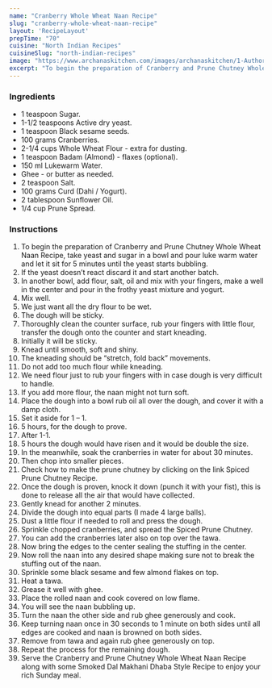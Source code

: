 ---
name: "Cranberry Whole Wheat Naan Recipe"
slug: "cranberry-whole-wheat-naan-recipe"
layout: 'RecipeLayout'
prepTime: "70"
cuisine: "North Indian Recipes"
cuisineSlug: "north-indian-recipes"
image: "https://www.archanaskitchen.com/images/archanaskitchen/1-Author/sibyl_sunitha/Cranberry_and_Prune_Chutney_Whole_Wheat_Naan_Recipe.jpg"
excerpt: "To begin the preparation of Cranberry and Prune Chutney Whole Wheat Naan Recipe, take yeast and sugar in a bowl and pour luke warm water and let it sit for 5 minutes until the yeast starts bubbling"
---

### Ingredients

- 1 teaspoon Sugar.
- 1-1/2 teaspoons Active dry yeast.
- 1 teaspoon Black sesame seeds.
- 100 grams Cranberries.
- 2-1/4 cups Whole Wheat Flour - extra for dusting.
- 1 teaspoon Badam (Almond) - flaxes (optional).
- 150 ml Lukewarm Water.
- Ghee - or butter as needed.
- 2 teaspoon Salt.
- 100 grams Curd (Dahi / Yogurt).
- 2 tablespoon Sunflower Oil.
- 1/4 cup Prune Spread.

### Instructions

1. To begin the preparation of Cranberry and Prune Chutney Whole Wheat Naan Recipe, take yeast and sugar in a bowl and pour luke warm water and let it sit for 5 minutes until the yeast starts bubbling.
1. If the yeast doesn’t react discard it and start another batch.
1. In another bowl, add flour, salt, oil and mix with your fingers, make a well in the center and pour in the frothy yeast mixture and yogurt.
1. Mix well.
1. We just want all the dry flour to be wet.
1. The dough will be sticky.
1. Thoroughly clean the counter surface, rub your fingers with little flour, transfer the dough onto the counter and start kneading.
1. Initially it will be sticky.
1. Knead until smooth, soft and shiny.
1. The kneading should be “stretch, fold back” movements.
1. Do not add too much flour while kneading.
1. We need flour just to rub your fingers with in case dough is very difficult to handle.
1. If you add more flour, the naan might not turn soft.
1. Place the dough into a bowl rub oil all over the dough, and cover it with a damp cloth.
1. Set it aside for 1 – 1.
1. 5 hours, for the dough to prove.
1. After 1-1.
1. 5 hours the dough would have risen and it would be double the size.
1. In the meanwhile, soak the cranberries in water for about 30 minutes.
1. Then chop into smaller pieces.
1. Check how to make the prune chutney by clicking on the link Spiced Prune Chutney Recipe.
1. Once the dough is proven, knock it down (punch it with your fist), this is done to release all the air that would have collected.
1. Gently knead for another 2 minutes.
1. Divide the dough into equal parts (I made 4 large balls).
1. Dust a little flour if needed to roll and press the dough.
1. Sprinkle chopped cranberries, and spread the Spiced Prune Chutney.
1. You can add the cranberries later also on top over the tawa.
1. Now bring the edges to the center sealing the stuffing in the center.
1. Now roll the naan into any desired shape making sure not to break the stuffing out of the naan.
1. Sprinkle some black sesame and few almond flakes on top.
1. Heat a tawa.
1. Grease it well with ghee.
1. Place the rolled naan and cook covered on low flame.
1. You will see the naan bubbling up.
1. Turn the naan the other side and rub ghee generously and cook.
1. Keep turning naan once in 30 seconds to 1 minute on both sides until all edges are cooked and naan is browned on both sides.
1. Remove from tawa and again rub ghee generously on top.
1. Repeat the process for the remaining dough.
1. Serve the Cranberry and Prune Chutney Whole Wheat Naan Recipe along with some Smoked Dal Makhani Dhaba Style Recipe to enjoy your rich Sunday meal.
